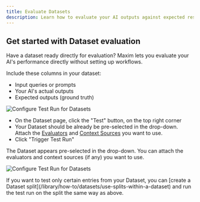 ```yaml
---
title: Evaluate Datasets
description: Learn how to evaluate your AI outputs against expected results using Maxim's Dataset evaluation tools
---
```


## Get started with Dataset evaluation

Have a dataset ready directly for evaluation? Maxim lets you evaluate your AI's performance directly without setting up workflows.

<Steps>

<Step title="Prepare Your Dataset">

Include these columns in your dataset:
- Input queries or prompts
- Your AI's actual outputs
- Expected outputs (ground truth)

![Configure Test Run for Datasets](/images/docs/evaluate/how-to/evaluate-datasets/evaluation-dataset.png)
</Step>

<Step title="Configure the Test Run">

- On the Dataset page, click the "Test" button, on the top right corner
- Your Dataset should be already be pre-selected in the drop-down. Attach the [Evaluators](/library/how-to/evaluators/use-pre-built-evaluators) and [Context Sources](/library/how-to/context-sources/bring-your-rag-via-an-api-endpoint) you want to use.
- Click "Trigger Test Run"

The Dataset appears pre-selected in the drop-down. You can attach the evaluators and context sources (if any) you want to use.

![Configure Test Run for Datasets](/images/docs/evaluate/how-to/evaluate-datasets/test-form-dataset.png)
</Step>

</Steps>


<Callout type="info">
If you want to test only certain entries from your Dataset, you can [create a Dataset split](/library/how-to/datasets/use-splits-within-a-dataset) and run the test run on the split the same way as above.
</Callout>
